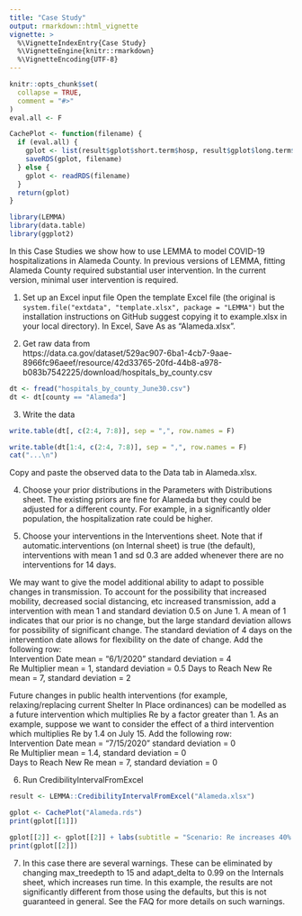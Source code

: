 ```yaml
---
title: "Case Study"
output: rmarkdown::html_vignette
vignette: >
  %\VignetteIndexEntry{Case Study}
  %\VignetteEngine{knitr::rmarkdown}
  %\VignetteEncoding{UTF-8}
---
```


```r
knitr::opts_chunk$set(
  collapse = TRUE,
  comment = "#>"
)
eval.all <- F
```

```r
CachePlot <- function(filename) {
  if (eval.all) {
    gplot <- list(result$gplot$short.term$hosp, result$gplot$long.term$hosp)
    saveRDS(gplot, filename)
  } else {
    gplot <- readRDS(filename)
  }
  return(gplot)
}
```

```r
library(LEMMA)
library(data.table)
library(ggplot2)
```

In this Case Studies we show how to use LEMMA to model COVID-19 hospitalizations in Alameda County. In previous versions of LEMMA, fitting Alameda County required substantial user intervention. In the current version, minimal user intervention is required.

1. Set up an Excel input file
Open the template Excel file (the original is `system.file("extdata", "template.xlsx", package = "LEMMA")` but the installation instructions on GitHub suggest copying it to example.xlsx in your local directory). In Excel, Save As as "Alameda.xlsx".

2. Get raw data from  
https://data.ca.gov/dataset/529ac907-6ba1-4cb7-9aae-8966fc96aeef/resource/42d33765-20fd-44b8-a978-b083b7542225/download/hospitals_by_county.csv
```r
dt <- fread("hospitals_by_county_June30.csv")
dt <- dt[county == "Alameda"]
```

3. Write the data
```r
write.table(dt[, c(2:4, 7:8)], sep = ",", row.names = F)
```
```r
write.table(dt[1:4, c(2:4, 7:8)], sep = ",", row.names = F)
cat("...\n")
```
Copy and paste the observed data to the Data tab in Alameda.xlsx.

4. Choose your prior distributions in the Parameters with Distributions sheet.
The existing priors are fine for Alameda but they could be adjusted for a different county. For example, in a significantly older population, the hospitalization rate could be higher.

5. Choose your interventions in the Interventions sheet.
Note that if automatic.interventions (on Internal sheet) is true (the default), interventions with mean 1 and sd 0.3 are added whenever there are no interventions for 14 days. 

We may want to give the model additional ability to adapt to possible changes in transmission. To account for the possibility that increased mobility, decreased social distancing, etc increased transmission, add a intervention with mean 1 and standard deviation 0.5 on June 1. A mean of 1 indicates that our prior is no change, but the large standard deviation allows for possibility of significant change. The standard deviation of 4 days on the intervention date allows for flexibility on the date of change. 
Add the following row:  
Intervention Date mean = "6/1/2020" standard deviation = 4  
Re Multiplier mean = 1, standard deviation = 0.5 
Days to Reach New Re mean = 7, standard deviation = 2

Future changes in public health interventions (for example, relaxing/replacing current Shelter In Place ordinances) can be modelled as a future intervention which multiplies Re by a factor greater than 1. As an example, suppose we want to consider the effect of a third intervention which multiplies Re by 1.4 on July 15. Add the following row:  
Intervention Date mean = "7/15/2020" standard deviation = 0  
Re Multiplier mean = 1.4, standard deviation = 0  
Days to Reach New Re mean = 7, standard deviation = 0

6. Run CredibilityIntervalFromExcel
```r
result <- LEMMA::CredibilityIntervalFromExcel("Alameda.xlsx")
```
```r
gplot <- CachePlot("Alameda.rds")
print(gplot[[1]])
```
```r
gplot[[2]] <- gplot[[2]] + labs(subtitle = "Scenario: Re increases 40% on July 15")
print(gplot[[2]])
```

7. In this case there are several warnings. These can be eliminated by changing max_treedepth to 15 and adapt_delta to 0.99 on the Internals sheet, which increases run time. In this example, the results are not significantly different from those using the defaults, but this is not guaranteed in general. See the FAQ for more details on such warnings. 
